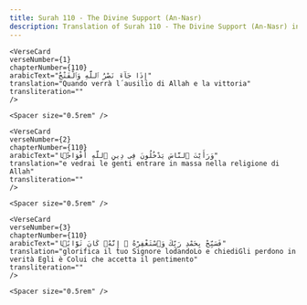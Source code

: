 ```yaml
---
title: Surah 110 - The Divine Support (An-Nasr)  
description: Translation of Surah 110 - The Divine Support (An-Nasr) in Italian-piccardo
---
```







    <VerseCard 
    verseNumber={1}
    chapterNumber={110}
    arabicText="إِذَا جَآءَ نَصْرُ ٱللَّهِ وَٱلْفَتْحُ"
    translation="Quando verrà l´ausilio di Allah e la vittoria"
    transliteration=""
    />

    <Spacer size="0.5rem" />
                
    <VerseCard 
    verseNumber={2}
    chapterNumber={110}
    arabicText="وَرَأَيْتَ ٱلنَّاسَ يَدْخُلُونَ فِى دِينِ ٱللَّهِ أَفْوَاجًۭا"
    translation="e vedrai le genti entrare in massa nella religione di Allah"
    transliteration=""
    />

    <Spacer size="0.5rem" />
                
    <VerseCard 
    verseNumber={3}
    chapterNumber={110}
    arabicText="فَسَبِّحْ بِحَمْدِ رَبِّكَ وَٱسْتَغْفِرْهُ ۚ إِنَّهُۥ كَانَ تَوَّابًۢا"
    translation="glorifica il tuo Signore lodandoLo e chiediGli perdono in verità Egli è Colui che accetta il pentimento"
    transliteration=""
    />

    <Spacer size="0.5rem" />
                